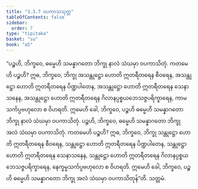 ```yaml
---
title: "3.3.7 ဝပကာသသုတ္တ"
tableOfContents: false
sidebar:
  order: 7
type: "tipitaka"
basket: "su"
book: "a5"
---
```



<DynamicBreadcrumb />

<Division number="127" book="a5" e="ch" v="16" p="128">

<Paragraph number="719" book="a5">
“ပဉ္စဟိ, ဘိက္ခဝေ, ဓမ္မေဟိ သမန္နာဂတော ဘိက္ခု နာလံ သံဃမှာ ဝပကာသိတုံ. ကတမေဟိ ပဉ္စဟိ? ဣဓ, ဘိက္ခဝေ, ဘိက္ခု အသန္တုဋ္ဌော ဟောတိ ဣတရီတရေန စီဝရေန, အသန္တုဋ္ဌော ဟောတိ ဣတရီတရေန ပိဏ္ဍပါတေန, အသန္တုဋ္ဌော ဟောတိ ဣတရီတရေန သေနာသနေန, အသန္တုဋ္ဌော ဟောတိ ဣတရီတရေန ဂိလာနပ္ပစ္စယဘေသဇ္ဇပရိက္ခာရေန, ကာမသင်္ကပ္ပဗဟုလော စ ဝိဟရတိ. ဣမေဟိ ခေါ, ဘိက္ခဝေ, ပဉ္စဟိ ဓမ္မေဟိ သမန္နာဂတော ဘိက္ခု နာလံ သံဃမှာ ဝပကာသိတုံ.
</Paragraph>

<Paragraph number="720" book="a5">
ပဉ္စဟိ, ဘိက္ခဝေ, ဓမ္မေဟိ သမန္နာဂတော ဘိက္ခု အလံ သံဃမှာ ဝပကာသိတုံ. ကတမေဟိ ပဉ္စဟိ? ဣဓ, ဘိက္ခဝေ, ဘိက္ခု သန္တုဋ္ဌော ဟောတိ ဣတရီတရေန စီဝရေန, သန္တုဋ္ဌော ဟောတိ ဣတရီတရေန ပိဏ္ဍပါတေန, သန္တုဋ္ဌော ဟောတိ ဣတရီတရေန သေနာသနေန, သန္တုဋ္ဌော ဟောတိ ဣတရီတရေန ဂိလာနပ္ပစ္စယဘေသဇ္ဇပရိက္ခာရေန, နေက္ခမ္မသင်္ကပ္ပဗဟုလော စ ဝိဟရတိ. ဣမေဟိ ခေါ, ဘိက္ခဝေ, ပဉ္စဟိ ဓမ္မေဟိ သမန္နာဂတော ဘိက္ခု အလံ သံဃမှာ ဝပကာသိတုန်”တိ.

</Paragraph>
</Division>

<Paragraph number="721" type="center" book="a5">
သတ္တမံ.
</Paragraph>